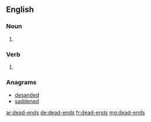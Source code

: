 ==English==

===Noun===
{{head|en|plural}}

# {{plural of|dead-end|lang=en|nocat=1}}

===Verb===
{{head|en}}

# {{en-third-person singular of|dead-end}}

===Anagrams===
* [[desanded#English|desanded]]
* [[saddened#English|saddened]]

[[ar:dead-ends]]
[[de:dead-ends]]
[[fr:dead-ends]]
[[mg:dead-ends]]